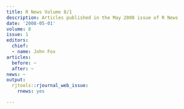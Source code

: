 ```yaml
---
title: R News Volume 8/1
description: Articles published in the May 2008 issue of R News
date: '2008-05-01'
volume: 8
issue: 1
editors:
  chief:
  - name: John Fox
articles:
  before: ~
  after: ~
news: ~
output:
  rjtools::rjournal_web_issue:
    rnews: yes

---
```

